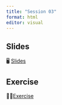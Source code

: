 ```yaml
---
title: "Session 03"
format: html
editor: visual
---
```


::: callout-important
:::

## Slides
🖥️ [Slides](sessions/session_03/slides.html)

## Exercise
💪🏻[Exercise](sessions/session_03/exercise.html)

<br><br>

::: {style="font-size: 0.875em;"}
:::
